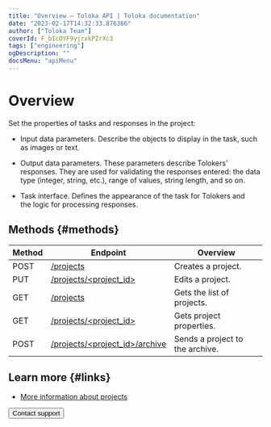 ```yaml
---
title: "Overview — Toloka API | Toloka documentation"
date: "2023-02-17T14:32:33.876366"
author: ["Toloka Team"]
coverId: F_bIcOYF9yjrxkPZrXc3
tags: ["engineering"]
ogDescription: ""
docsMenu: "apiMenu"
---
```



# Overview

Set the properties of tasks and responses in the project:

- Input data parameters. Describe the objects to display in the task, such as images or text.

- Output data parameters. These parameters describe Tolokers' responses. They are used for validating the responses entered: the data type (integer, string, etc.), range of values, string length, and so on.

- Task interface. Defines the appearance of the task for Tolokers and the logic for processing responses.

## Methods {#methods}

Method | Endpoint | Overview
----- | ----- | -----
POST | [/projects](/docs/api/create-prj) | Creates a project.
PUT | [/projects/<project_id>](/docs/api/edit-prj) | Edits a project.
GET | [/projects](/docs/api/get-prj-list) | Gets the list of projects.
GET | [/projects/<project_id>](/docs/api/get-prj) | Gets project properties.
POST | [/projects/<project_id>/archive](/docs/api/archive-prj) | Sends a project to the archive.

## Learn more {#links}

- [More information about projects](/docs/guide/project)

<Button themeColor="light" view="default" size="l" type="link" url="/docs/guide/troubleshooting/support?form-source=api-project">Contact support</Button>
